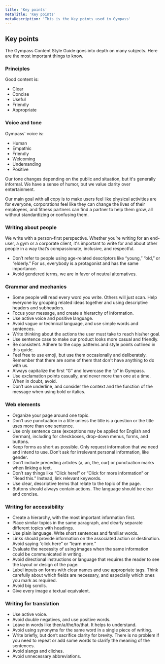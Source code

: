 ```yaml
---
title: 'Key points'
metaTitle: 'Key points'
metaDescription: 'This is the Key points used in Gympass'
---
```


## Key points

The Gympass Content Style Guide goes into depth on many subjects. Here are the
most important things to know.

### Principles

Good content is:

- Clear
- Concise
- Useful
- Friendly
- Appropriate

### Voice and tone

Gympass' voice is:

- Human
- Empathic
- Friendly
- Welcoming
- Undemanding
- Positive

Our tone changes depending on the public and situation, but it's generally
informal. We have a sense of humor, but we value clarity over entertainment.

Our main goal with all copy is to make users feel like physical activities are
for everyone, corporations feel like they can change the lives of their
employees, and fitness partners can find a partner to help them grow, all
without standardizing or confusing them.

### Writing about people

We write with a person-first perspective. Whether you’re writing for an
end-user, a gym or a corporate client, it's important to write for and about
other people in a way that’s compassionate, inclusive, and respectful.

- Don’t refer to people using age-related descriptors like “young,” “old,” or
  “elderly.” For us, everybody is a protagonist and has the same importance.
- Avoid gendered terms, we are in favor of neutral alternatives.

### Grammar and mechanics

- Some people will read every word you write. Others will just scan. Help
  everyone by grouping related ideas together and using descriptive headers
  and subheaders.
- Focus your message, and create a hierarchy of information.
- Use active voice and positive language.
- Avoid vague or technical language, and use simple words and sentences.
- Write thinking about the actions the user must take to reach his/her goal.
- Use sentence case to make our product looks more casual and friendly.
- Be consistent. Adhere to the copy patterns and style points outlined in this
  guide.
- Feel free to use emoji, but use them occasionally and deliberately. Remember
  that there are some of them that don't have anything to do with us.
- Always capitalize the first “G” and lowercase the “p” in Gympass.
- Use exclamation points casually, and never more than one at a time. When in
  doubt, avoid.
- Don’t use underline, and consider the context and the function of the message
  when using bold or italics.

### Web elements

- Organize your page around one topic.
- Don’t use punctuation in a title unless the title is a question or the title
  uses more than one sentence.
- Use only sentence case (exceptions may be applied for English and German),
  including for checkboxes, drop-down menus, forms, and buttons.
- Keep forms as short as possible. Only request information that we need and
  intend to use. Don’t ask for irrelevant personal information, like gender.
- Don’t include preceding articles (a, an, the, our) or punctuation marks when
  linking a text.
- Don’t say things like “Click here!” or “Click for more information” or “Read
  this.” Instead, link relevant keywords.
- Use clear, descriptive terms that relate to the topic of the page.
- Buttons should always contain actions. The language should be clear and
  concise.

### Writing for accessibility

- Create a hierarchy, with the most important information first.
- Place similar topics in the same paragraph, and clearly separate different
  topics with headings.
- Use plain language. Write short sentences and familiar words.
- Links should provide information on the associated action or destination.
  Avoid saying “click here” or “learn more.”
- Evaluate the necessity of using images when the same information could be
  communicated in writing.
- Avoid directional instructions or language that requires the reader to see the
  layout or design of the page.
- Label inputs on forms with clear names and use appropriate tags. Think
  carefully about which fields are necessary, and especially which ones you mark
  as required.
- Avoid big scrolls.
- Give every image a textual equivalent.

### Writing for translation

- Use active voice.
- Avoid double negatives, and use positive words.
- Leave in words like then/a/the/to/that. It helps to understand.
- Avoid using synonyms for the same word in a single piece of writing.
- Write briefly, but don’t sacrifice clarity for brevity. There is no problem if
  you need to repeat or add some words to clarify the meaning of the sentences.
- Avoid slangs and cliches.
- Avoid unnecessary abbreviations.
